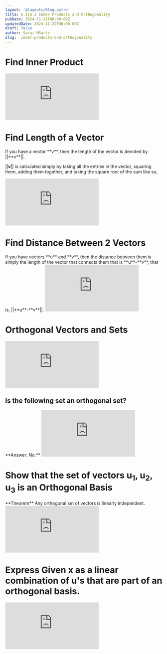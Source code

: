 ```yaml
---
layout: '@layouts/Blog.astro'
title: 6.1|6.2 Inner Products and Orthogonality 
pubDate: 2024-11-21T00:00:00Z 
updatedDate: 2024-11-22T00:00:00Z 
draft: false
author: Sarai MSarte
slug:  inner-products-and-orthogonality 
---
```


# Find Inner Product 

<iframe src="https://www.youtube.com/embed/LaKU02d-LjQ?si=x73pQ6ztXtgBNUuD" title="YouTube video player" frameborder="0" allow="accelerometer; autoplay; clipboard-write; encrypted-media; gyroscope; picture-in-picture; web-share" referrerpolicy="strict-origin-when-cross-origin" allowfullscreen></iframe>

# Find Length of a Vector 

<Rulebox>
If you have a vector **v**, then the length of the vector is denoted by ||**v**||.

||**v**|| is calculated simply by taking all the entries in the vector, squaring them, adding them together, and taking the square root of the sum like so,

<Latex formula=" \mathbf{v} = \begin{bmatrix} 1 \\ 2 \\ 3 \end{bmatrix}, \quad ||\mathbf{v}|| = \sqrt{1^2 + 2^2 + 3^2} = \sqrt{14}" />
</Rulebox>

<iframe src="https://www.youtube.com/embed/hJuHhha9AT0?si=ZHD7jY-8Pv4eFBqu" title="YouTube video player" frameborder="0" allow="accelerometer; autoplay; clipboard-write; encrypted-media; gyroscope; picture-in-picture; web-share" referrerpolicy="strict-origin-when-cross-origin" allowfullscreen></iframe>

# Find Distance Between 2 Vectors 

<Rulebox>
If you have vectors **u** and **v**, then the distance between them is simply the length of the vector that connects them that is **u**-**v**, that is, ||**u**-**v**||. 
</Rulebox>

<iframe src="https://www.youtube.com/embed/Ufo7OobRUXY?si=2vbuLww82z8b3FcA" title="YouTube video player" frameborder="0" allow="accelerometer; autoplay; clipboard-write; encrypted-media; gyroscope; picture-in-picture; web-share" referrerpolicy="strict-origin-when-cross-origin" allowfullscreen></iframe>

# Orthogonal Vectors and Sets 

<iframe src="https://www.youtube.com/embed/WaCymxXWXdc?si=7OyatdELPClSfDzN" title="YouTube video player" frameborder="0" allow="accelerometer; autoplay; clipboard-write; encrypted-media; gyroscope; picture-in-picture; web-share" referrerpolicy="strict-origin-when-cross-origin" allowfullscreen></iframe>

## Is the following set an orthogonal set?

<Problem n = "1">
<Latex formula=" \left\{ \begin{bmatrix} -1 \\ 4 \\ 3 \end{bmatrix}, \begin{bmatrix} 5 \\ 2 \\ 1 \end{bmatrix}, \begin{bmatrix} 3 \\ -4 \\ 7 \end{bmatrix} \right\} " />
</Problem>

<Solution>
**Answer: No.**
<iframe src="https://www.youtube.com/embed/FnEXwo_N6-0?si=dMFz04nGr1lSVMHr" title="YouTube video player" frameborder="0" allow="accelerometer; autoplay; clipboard-write; encrypted-media; gyroscope; picture-in-picture; web-share" referrerpolicy="strict-origin-when-cross-origin" allowfullscreen></iframe>
</Solution>

# Show that the set of vectors u<sub>1</sub>,  u<sub>2</sub>,  u<sub>3</sub> is an Orthogonal Basis

<Rulebox>
**Theorem**
Any orthogonal set of vectors is linearly independent.
</Rulebox>

<iframe src="https://www.youtube.com/embed/ETZ12sOZ-KM?si=uhGJeI0a8XDtKKbM" title="YouTube video player" frameborder="0" allow="accelerometer; autoplay; clipboard-write; encrypted-media; gyroscope; picture-in-picture; web-share" referrerpolicy="strict-origin-when-cross-origin" allowfullscreen></iframe>

# Express Given **x** as a linear combination of **u**'s that are part of an orthogonal basis. 

<iframe src="https://www.youtube.com/embed/iuIHNLb14fM?si=e06BOozKAdTNoDA-" title="YouTube video player" frameborder="0" allow="accelerometer; autoplay; clipboard-write; encrypted-media; gyroscope; picture-in-picture; web-share" referrerpolicy="strict-origin-when-cross-origin" allowfullscreen></iframe>
